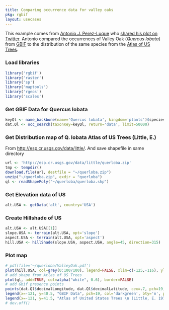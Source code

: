 ```yaml
---
title: Comparing occurrence data for valley oaks
pkg: rgbif
layout: usecases
---
```


This example comes from [Antonio J. Perez-Luque](https://twitter.com/ajpelu) who [shared his plot on Twitter][tweet]. Antonio compared the occurrences of Valley Oak (_Quercus lobata_) from [GBIF][gbif] to the distribution of the same species from the [Atlas of US Trees][atlas]. 

### Load libraries

```r
library('rgbif')
library('raster')
library('sp')
library('maptools')
library('rgeos')
library('scales')
```

### Get GBIF Data for Quercus lobata

```r
keyQl <- name_backbone(name='Quercus lobata', kingdom='plants')$speciesKey
dat.Ql <- occ_search(taxonKey=keyQl, return='data', limit=50000)
```

### Get Distribution map of Q. lobata Atlas of US Trees (Little, E.)

From [http://esp.cr.usgs.gov/data/little/](http://esp.cr.usgs.gov/data/little/). And save shapefile in same directory

```r
url <- 'http://esp.cr.usgs.gov/data/little/querloba.zip'
tmp <- tempdir()
download.file(url, destfile = "~/querloba.zip")
unzip("~/querloba.zip", exdir = "querloba")
ql <- readShapePoly("~/querloba/querloba.shp")
```

### Get Elevation data of US

```r
alt.USA <- getData('alt', country='USA')
```

### Create Hillshade of US

```r
alt.USA <- alt.USA[[1]]
slope.USA <- terrain(alt.USA, opt='slope')
aspect.USA <- terrain(alt.USA, opt='aspect')
hill.USA <- hillShade(slope.USA, aspect.USA, angle=45, direction=315)
```

### Plot map

```r
# pdf(file='~/querloba/ValleyOak.pdf')
plot(hill.USA, col=grey(0:100/100), legend=FALSE, xlim=c(-125,-116), ylim=c(32,42), main='Distribution of Quercus lobata', xlab="Long", ylab='Lat')
# add shape from Atlas of US Trees
plot(ql, add=TRUE, col=alpha("white", 0.6), border=FALSE)
# add Gbif presence points
points(dat.Ql$decimalLongitude, dat.Ql$decimalLatitude, cex=.7, pch=19, col=alpha("darkgreen", 0.8))
legend(x=-121, y=40.5, "GBIF Data", pch=19, col='darkgreen', bty='n', pt.cex=1, cex=.8)
legend(x=-121, y=41.5, "Atlas of United States Trees \n (Little, E. 1971)", pt.cex=1.5, cex=.8, pch=19, col='white', bty='n')
# dev.off()
```


[tweet]: https://twitter.com/ajpelu/status/473951167567757312
[gbif]: http://www.gbif.org/
[atlas]: http://esp.cr.usgs.gov/data/little/